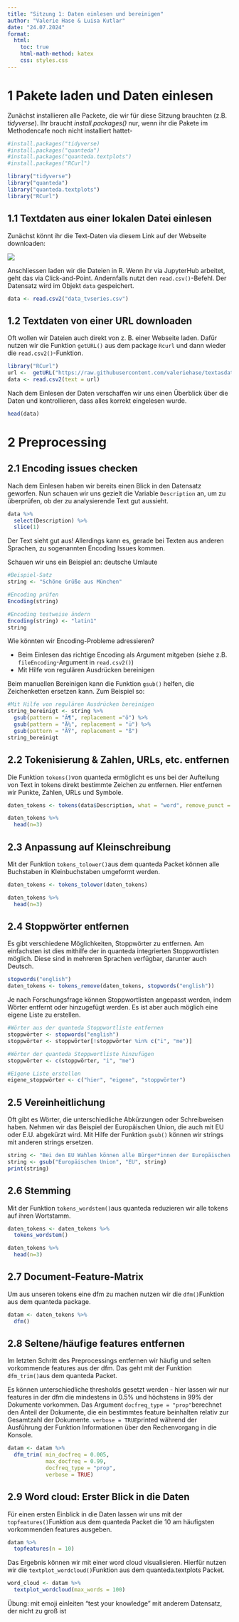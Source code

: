 ```yaml
---
title: "Sitzung 1: Daten einlesen und bereinigen"
author: "Valerie Hase & Luisa Kutlar"
date: "24.07.2024"
format:
  html:
    toc: true
    html-math-method: katex
    css: styles.css
---
```


# 1 Pakete laden und Daten einlesen

Zunächst installieren alle Packete, die wir für diese Sitzung brauchten (z.B. *tidyverse*). Ihr braucht *install.packages()* nur, wenn ihr die Pakete im Methodencafe noch nicht installiert hattet-

```r
#install.packages("tidyverse)
#install.packages("quanteda")
#install.packages("quanteda.textplots")
#install.packages("RCurl")

library("tidyverse")
library("quanteda")
library("quanteda.textplots")
library("RCurl")
```

## 1.1 Textdaten aus einer lokalen Datei einlesen

Zunächst könnt ihr die Text-Daten via diesem Link auf der Webseite downloaden:

![](images/clipboard-3533778068.png)

Anschliessen laden wir die Dateien in R. Wenn ihr via JupyterHub arbeitet, geht das via Click-and-Point. Andernfalls nutzt den `read.csv()`-Befehl. Der Datensatz wird im Objekt `data` gespeichert.

```r
data <- read.csv2("data_tvseries.csv")
```

## 1.2 Textdaten von einer URL downloaden
Oft wollen wir Dateien auch direkt von z. B. einer Webseite laden. Dafür nutzen wir die Funktion `getURL()` aus dem package `Rcurl` und dann wieder die `read.csv2()`-Funktion.
```r
library("RCurl")
url <-  getURL("https://raw.githubusercontent.com/valeriehase/textasdata-ms/main/data/data_tvseries.csv")
data <- read.csv2(text = url)
```

Nach dem Einlesen der Daten verschaffen wir uns einen Überblick über die Daten und kontrollieren, dass alles korrekt eingelesen wurde.

```r
head(data)
```
# 2 Preprocessing

## 2.1 Encoding issues checken

Nach dem Einlesen haben wir bereits einen Blick in den Datensatz geworfen. Nun schauen wir uns gezielt die Variable `Description` an, um zu überprüfen, ob der zu analysierende Text gut aussieht.

```r
data %>%
  select(Description) %>% 
  slice(1)
```
Der Text sieht gut aus! Allerdings kann es, gerade bei Texten aus anderen Sprachen, zu sogenannten Encoding Issues kommen.

Schauen wir uns ein Beispiel an: deutsche Umlaute

```r
#Beispiel-Satz
string <- "Schöne Grüße aus München"

#Encoding prüfen
Encoding(string)

#Encoding testweise ändern
Encoding(string) <- "latin1"
string
```

Wie könnten wir Encoding-Probleme adressieren?

::: incremental
-   Beim Einlesen das richtige Encoding als Argument mitgeben (siehe z.B. `fileEncoding`-Argument in `read.csv2()`)
-   Mit Hilfe von regulären Ausdrücken bereinigen
:::

Beim manuellen Bereinigen kann die Funktion `gsub()` helfen, die Zeichenketten ersetzen kann. Zum Beispiel so:

```r
#Mit Hilfe von regulären Ausdrücken bereinigen
string_bereinigt <- string %>% 
  gsub(pattern = "Ã¶", replacement ="ö") %>% 
  gsub(pattern = "Ã¼", replacement = "ü") %>% 
  gsub(pattern = "ÃŸ", replacement = "ß") 
string_bereinigt
```

## 2.2 Tokenisierung & Zahlen, URLs, etc. entfernen

Die Funktion `tokens()`von quanteda ermöglicht es uns bei der Aufteilung von Text in tokens direkt bestimmte Zeichen zu entfernen. Hier entfernen wir Punkte, Zahlen, URLs und Symbole.

```r
daten_tokens <- tokens(data$Description, what = "word", remove_punct = TRUE, remove_numbers = TRUE, remove_url = TRUE, remove_symbols = TRUE) #wollen wir das alles entfernen?

daten_tokens %>% 
  head(n=3)
```

## 2.3 Anpassung auf Kleinschreibung

Mit der Funktion `tokens_tolower()`aus dem quanteda Packet können alle Buchstaben in Kleinbuchstaben umgeformt werden.

```r
daten_tokens <- tokens_tolower(daten_tokens)

daten_tokens %>% 
  head(n=3)
```

## 2.4 Stoppwörter entfernen

Es gibt verschiedene Möglichkeiten, Stoppwörter zu entfernen. Am einfachsten ist dies mithilfe der in quanteda integrierten Stoppwortlisten möglich. Diese sind in mehreren Sprachen verfügbar, darunter auch Deutsch.

```r
stopwords("english")
daten_tokens <- tokens_remove(daten_tokens, stopwords("english"))
```

Je nach Forschungsfrage können Stoppwortlisten angepasst werden, indem Wörter entfernt oder hinzugefügt werden. Es ist aber auch möglich eine eigene Liste zu erstellen.

```r
#Wörter aus der quanteda Stoppwortliste entfernen
stoppwörter <- stopwords("english")
stoppwörter <- stoppwörter[!stoppwörter %in% c("i", "me")]

#Wörter der quanteda Stoppwortliste hinzufügen
stoppwörter <- c(stoppwörter, "i", "me")

#Eigene Liste erstellen
eigene_stoppwörter <- c("hier", "eigene", "stoppwörter")
```

## 2.5 Vereinheitlichung

Oft gibt es Wörter, die unterschiedliche Abkürzungen oder Schreibweisen haben. Nehmen wir das Beispiel der Europäischen Union, die auch mit EU oder E.U. abgekürzt wird. Mit Hilfe der Funktion `gsub()` können wir strings mit anderen strings ersetzen.

```r
string <- "Bei den EU Wahlen können alle Bürger*innen der Europäischen Union wählen gehen."
string <- gsub("Europäischen Union", "EU", string)
print(string)
```

## 2.6 Stemming

Mit der Funktion `tokens_wordstem()`aus quanteda reduzieren wir alle tokens auf ihren Wortstamm.

```r
daten_tokens <- daten_tokens %>% 
  tokens_wordstem() 

daten_tokens %>% 
  head(n=3)
```

## 2.7 Document-Feature-Matrix

Um aus unseren tokens eine dfm zu machen nutzen wir die `dfm()`Funktion aus dem quanteda package.

```r
datam <- daten_tokens %>% 
  dfm()
```

## 2.8 Seltene/häufige features entfernen

Im letzten Schritt des Preprocessings entfernen wir häufig und selten vorkommende features aus der dfm. Das geht mit der Funktion `dfm_trim()`aus dem quanteda Packet.

Es können unterschiedliche thresholds gesetzt werden - hier lassen wir nur features in der dfm die mindestens in 0.5% und höchstens in 99% der Dokumente vorkommen. Das Argument `docfreq_type = "prop"`berechnet den Anteil der Dokumente, die ein bestimmtes feature beinhalten relativ zur Gesamtzahl der Dokumente. `verbose = TRUE`printed während der Ausführung der Funktion Informationen über den Rechenvorgang in die Konsole.

```r
datam <- datam %>% 
  dfm_trim( min_docfreq = 0.005, 
            max_docfreq = 0.99, 
            docfreq_type = "prop", 
            verbose = TRUE) 
```

## 2.9 Word cloud: Erster Blick in die Daten

Für einen ersten Einblick in die Daten lassen wir uns mit der `topfeatures()`Funktion aus dem quanteda Packet die 10 am häufigsten vorkommenden features ausgeben.

```r
datam %>% 
  topfeatures(n = 10)
```

Das Ergebnis können wir mit einer word cloud visualisieren. Hierfür nutzen wir die `textplot_wordcloud()`Funktion aus dem quanteda.textplots Packet.

```r
word_cloud <- datam %>% 
  textplot_wordcloud(max_words = 100)
```

Übung: mit emoji einleiten "test your knowledge" mit anderem Datensatz, der nicht zu groß ist

